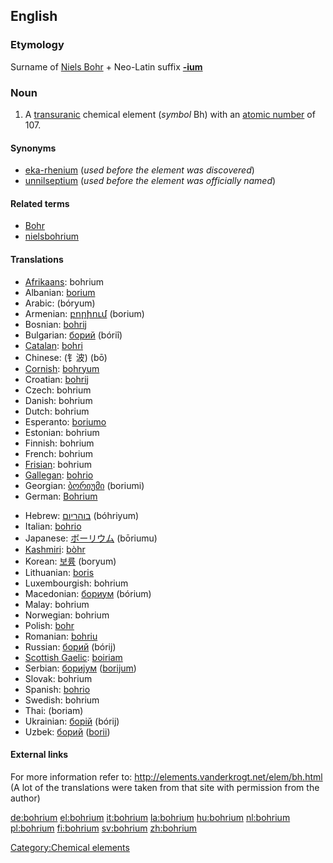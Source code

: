 {{see|Bohrium}}
==English==
{{elements|Bh|seaborgium|Sg|hassium|Hs}}

===Etymology===
Surname of [[w:Niels Bohr|Niels Bohr]] + Neo-Latin suffix '''[[-ium]]'''

=== Noun ===
{{en-noun-unc}}
{{wikipedia}}

#A [[transuranic]] chemical element (''symbol'' Bh) with an [[atomic number]] of 107.

====Synonyms====
*[[eka-rhenium]] (''used before the element was discovered'')
*[[unnilseptium]] (''used before the element was officially named'')

====Related terms====
*[[w:Niels Bohr|Bohr]]
*[[nielsbohrium]]

====Translations====
{{top}}
*[[Afrikaans]]: bohrium
*Albanian: [[borium]]
*Arabic: {{ARchar|[[بوريوم]]}} (bóryum) {{m}}
*Armenian: [[բորիում]] (borium)
*Bosnian: [[bohrij]]
*Bulgarian: [[борий]] (bóriî) {{m}}
*[[Catalan]]: [[bohri]]
*Chinese: (钅波) (bō)
*[[Cornish]]: [[bohryum]]
*Croatian: [[bohrij]]
*Czech: bohrium
*Danish: bohrium
*Dutch: bohrium {{n}}
*Esperanto: [[boriumo]]
*Estonian: bohrium
*Finnish: bohrium
*French: bohrium {{m}}
*[[Frisian]]: bohrium
*[[Gallegan]]: [[bohrio]]
*Georgian: [[ბორიუმი]] (boriumi)
*German: [[Bohrium]] {{n}}
{{mid}}
*Hebrew: [[בוהריום]] (bóhriyum)
*Italian: [[bohrio]] {{m}}
*Japanese: [[ボーリウム]] (bōriumu)
*[[Kashmiri]]: [[bòhr]]
*Korean: [[보륨]] (boryum)
*Lithuanian: [[boris]]
*Luxembourgish: bohrium
*Macedonian: [[бориум]] (bórium) {{m}}
*Malay: bohrium
*Norwegian: bohrium
*Polish: [[bohr]] {{m}}
*Romanian: [[bohriu]] {{n}}
*Russian: [[борий]] (bórij) {{m}}
*[[Scottish Gaelic]]: [[boiriam]]
*Serbian: [[бориjум]] ([[borijum]]) {{m}}
*Slovak: bohrium
*Spanish: [[bohrio]] {{m}}
*Swedish: bohrium
*Thai: {{THchar|[[มอหเรียม]]}} (boriam)
*Ukrainian: [[борiй]] (bórij) {{m}}
*Uzbek: [[борий]] ([[borii]])
{{bottom}}

====External links====
For more information refer to:
http://elements.vanderkrogt.net/elem/bh.html
(A lot of the translations were taken from that site with permission from the author)

[[Category:Chemical elements]]

[[de:bohrium]]
[[el:bohrium]]
[[it:bohrium]]
[[la:bohrium]]
[[hu:bohrium]]
[[nl:bohrium]]
[[pl:bohrium]]
[[fi:bohrium]]
[[sv:bohrium]]
[[zh:bohrium]]